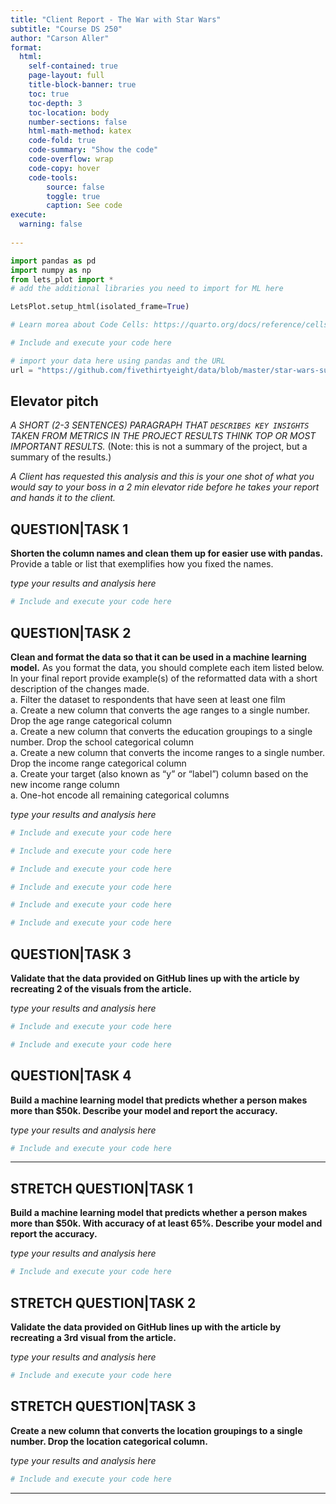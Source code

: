 ```yaml
---
title: "Client Report - The War with Star Wars"
subtitle: "Course DS 250"
author: "Carson Aller"
format:
  html:
    self-contained: true
    page-layout: full
    title-block-banner: true
    toc: true
    toc-depth: 3
    toc-location: body
    number-sections: false
    html-math-method: katex
    code-fold: true
    code-summary: "Show the code"
    code-overflow: wrap
    code-copy: hover
    code-tools:
        source: false
        toggle: true
        caption: See code
execute: 
  warning: false
    
---
```


```python
import pandas as pd 
import numpy as np
from lets_plot import *
# add the additional libraries you need to import for ML here

LetsPlot.setup_html(isolated_frame=True)
```


```python
# Learn morea about Code Cells: https://quarto.org/docs/reference/cells/cells-jupyter.html

# Include and execute your code here

# import your data here using pandas and the URL
url = "https://github.com/fivethirtyeight/data/blob/master/star-wars-survey/StarWars.csv"


```

## Elevator pitch
_A SHORT (2-3 SENTENCES) PARAGRAPH THAT `DESCRIBES KEY INSIGHTS` TAKEN FROM METRICS IN THE PROJECT RESULTS THINK TOP OR MOST IMPORTANT RESULTS._ (Note: this is not a summary of the project, but a summary of the results.)

_A Client has requested this analysis and this is your one shot of what you would say to your boss in a 2 min elevator ride before he takes your report and hands it to the client._

## QUESTION|TASK 1

__Shorten the column names and clean them up for easier use with pandas.__ Provide a table or list that exemplifies how you fixed the names. 

_type your results and analysis here_

```python
# Include and execute your code here


```


## QUESTION|TASK 2

__Clean and format the data so that it can be used in a machine learning model.__ As you format the data, you should complete each item listed below. In your final report provide example(s) of the reformatted data with a short description of the changes made.  
    a. Filter the dataset to respondents that have seen at least one film  
    a. Create a new column that converts the age ranges to a single number. Drop the age range categorical column  
    a. Create a new column that converts the education groupings to a single number. Drop the school categorical column  
    a. Create a new column that converts the income ranges to a single number. Drop the income range categorical column  
    a. Create your target (also known as “y” or “label”) column based on the new income range column  
    a. One-hot encode all remaining categorical columns   

_type your results and analysis here_

```python
# Include and execute your code here


```

```python
# Include and execute your code here


```

```python
# Include and execute your code here


```

```python
# Include and execute your code here


```

```python
# Include and execute your code here


```

```python
# Include and execute your code here


```

## QUESTION|TASK 3

__Validate that the data provided on GitHub lines up with the article by recreating 2 of the visuals from the article.__  

_type your results and analysis here_

```python
# Include and execute your code here

```

```python
# Include and execute your code here

```

## QUESTION|TASK 4

__Build a machine learning model that predicts whether a person makes more than $50k. Describe your model and report the accuracy.__ 

_type your results and analysis here_

```python
# Include and execute your code here

```

---

## STRETCH QUESTION|TASK 1

__Build a machine learning model that predicts whether a person makes more than $50k. With accuracy of at least 65%. Describe your model and report the accuracy.__

_type your results and analysis here_

```python
# Include and execute your code here


```


## STRETCH QUESTION|TASK 2

__Validate the data provided on GitHub lines up with the article by recreating a 3rd visual from the article.__

_type your results and analysis here_

```python
# Include and execute your code here


```


## STRETCH QUESTION|TASK 3

__Create a new column that converts the location groupings to a single number. Drop the location categorical column.__  

_type your results and analysis here_

```python
# Include and execute your code here


```

---
